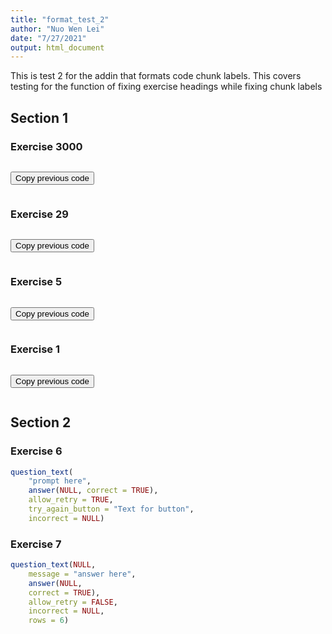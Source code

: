 ```yaml
---
title: "format_test_2"
author: "Nuo Wen Lei"
date: "7/27/2021"
output: html_document
---
```


This is test 2 for the addin that formats code chunk labels. This covers testing for the function of fixing exercise headings while fixing chunk labels

## Section 1

### Exercise 3000


```r

```

<button onclick = "transfer_code(this)">Copy previous code</button>

```r

```

###

### Exercise 29


```r

```

<button onclick = "transfer_code(this)">Copy previous code</button>

```r

```

###


### Exercise 5


```r

```

<button onclick = "transfer_code(this)">Copy previous code</button>

```r

```

###

### Exercise 1


```r

```

<button onclick = "transfer_code(this)">Copy previous code</button>

```r

```

###

## Section 2

### Exercise 6


```r
question_text(
	"prompt here",
	answer(NULL, correct = TRUE),
	allow_retry = TRUE,
	try_again_button = "Text for button",
	incorrect = NULL)
```

###

### Exercise 7


```r
question_text(NULL,
	message = "answer here",
	answer(NULL,
	correct = TRUE),
	allow_retry = FALSE,
	incorrect = NULL,
	rows = 6)
```

###





